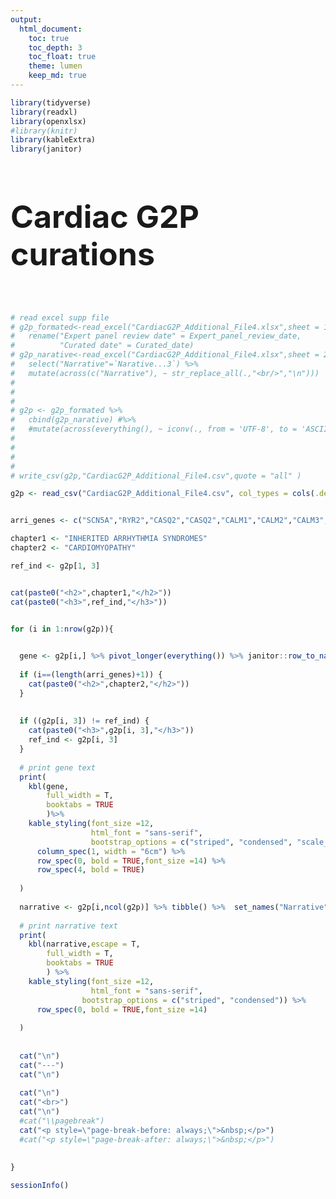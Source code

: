 ```yaml
---
output:
  html_document:
    toc: true
    toc_depth: 3
    toc_float: true
    theme: lumen
    keep_md: true
---
```


```r
library(tidyverse)
library(readxl)
library(openxlsx)
#library(knitr)
library(kableExtra)
library(janitor)
```

<h1 style="font-size: 50px">Cardiac G2P curations</h1>

<p style=\"page-break-before: always;\">&nbsp;</p>

```r

# read excel supp file
# g2p_formated<-read_excel("CardiacG2P_Additional_File4.xlsx",sheet = 1,col_types = "text") %>% 
#   rename("Expert panel review date" = Expert_panel_review_date,
#          "Curated date" = Curated_date)
# g2p_narative<-read_excel("CardiacG2P_Additional_File4.xlsx",sheet = 2,col_types = "text") %>% 
#   select("Narrative"=`Narative...3`) %>%
#   mutate(across(c("Narrative"), ~ str_replace_all(.,"<br/>","\n")))
# 
# 
# 
# g2p <- g2p_formated %>% 
#   cbind(g2p_narative) #%>%
#   #mutate(across(everything(), ~ iconv(., from = 'UTF-8', to = 'ASCII//TRANSLIT'))) #%>% slice_head(n=10) 
# 
# 
# 
# 
# write_csv(g2p,"CardiacG2P_Additional_File4.csv",quote = "all" )

g2p <- read_csv("CardiacG2P_Additional_File4.csv", col_types = cols(.default = col_character()))


arri_genes <- c("SCN5A","RYR2","CASQ2","CASQ2","CALM1","CALM2","CALM3","TECRL","TRDN","KCNQ1","KCNH2","SCN5A","CALM1","CALM2","CALM3","TRDN","KCNQ1","KCNE1","KCNJ2","CACNA1C","KCNH2","KCNQ1","SLC4A3","KCNJ2","SLC22A5")

chapter1 <- "INHERITED ARRHYTHMIA SYNDROMES"
chapter2 <- "CARDIOMYOPATHY"


```


```r

ref_ind <- g2p[1, 3]


cat(paste0("<h2>",chapter1,"</h2>"))
cat(paste0("<h3>",ref_ind,"</h3>"))


for (i in 1:nrow(g2p)){
  

  gene <- g2p[i,] %>% pivot_longer(everything()) %>% janitor::row_to_names(1) %>% tibble() %>% slice_head(n=-1)
  
  if (i==(length(arri_genes)+1)) {
    cat(paste0("<h2>",chapter2,"</h2>"))
  }
  
  
  if ((g2p[i, 3]) != ref_ind) {
    cat(paste0("<h3>",g2p[i, 3],"</h3>"))
    ref_ind <- g2p[i, 3]
  }
      
  # print gene text
  print(
    kbl(gene, 
        full_width = T,
        booktabs = TRUE
        )%>%
    kable_styling(font_size =12,
                  html_font = "sans-serif",
                  bootstrap_options = c("striped", "condensed", "scale_down"))%>% 
      column_spec(1, width = "6cm") %>% 
      row_spec(0, bold = TRUE,font_size =14) %>% 
      row_spec(4, bold = TRUE)
  
  )
  
  narrative <- g2p[i,ncol(g2p)] %>% tibble() %>%  set_names("Narrative")
  
  # print narrative text
  print(
    kbl(narrative,escape = T,
        full_width = T,
        booktabs = TRUE
        ) %>%
    kable_styling(font_size =12,
                  html_font = "sans-serif",
                bootstrap_options = c("striped", "condensed")) %>% 
      row_spec(0, bold = TRUE,font_size =14)
  
  )
  
  
  cat("\n")
  cat("---")
  cat("\n")
  
  cat("\n")
  cat("<br>")
  cat("\n")
  #cat("\\pagebreak")
  cat("<p style=\"page-break-before: always;\">&nbsp;</p>")
  #cat("<p style=\"page-break-after: always;\">&nbsp;</p>")
  
   
}
```

```r

sessionInfo()

```

